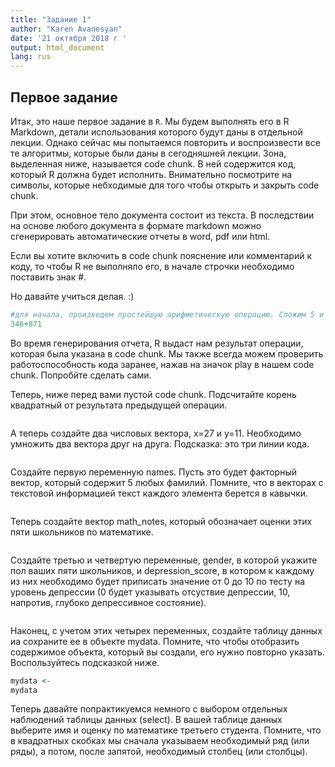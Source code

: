 ---
title: "Задание 1"
author: "Karen Avanesyan"
date: '21 октября 2018 г '
output: html_document
lang: rus
---

## Первое задание

Итак, это наше первое задание в `R`. Мы будем выполнять его в R Markdown, детали использования которого будут даны в отдельной лекции. Однако сейчас мы попытаемся повторить и воспроизвести все те алгоритмы, которые были даны в сегодняшней лекции. Зона, выделенная ниже, называется code chunk. В ней содержится код, который R должна будет исполнить. Внимательно посмотрите на символы, которые небходимые для того чтобы открыть и закрыть code chunk. 

При этом, основное тело документа состоит из текста. В последствии на основе любого документа в формате markdown можно сгенерировать автоматические отчеты в word, pdf или html. 

Если вы хотите включить в code chunk пояснение или комментарий к коду, то чтобы R не выполняло его, в начале строчки необходимо поставить знак #. 

Но давайте учиться делая. :)

```{r}
#для начала, произведем простейшую арифметическую операцию. Сложим 5 и 2. 
346+871
```

Во время генерирования отчета, R выдаст нам результат операции, которая была указана в code chunk. Мы также всегда можем проверить работоспособность кода заранее, нажав на значок play в нашем code chunk. Попробйте сделать сами. 

Теперь, ниже перед вами пустой code chunk. Подсчитайте корень квадратный от результата предыдущей операции. 

```{r}

```

А теперь создайте два числовых вектора, x=27 и y=11. Необходимо умножить два вектора друг на друга. Подсказка: это три линии кода. 

```{r}


```

Создайте первую переменную names. Пусть это будет факторный вектор, который содержит 5 любых фамилий. Помните, что в векторах с текстовой информацией текст каждого элемента берется в кавычки. 

```{r}

```

Теперь создайте вектор math_notes, который обозначает оценки этих пяти школьников по математике. 

```{r}

```

Создайте третью и четвертую переменные, gender, в которой укажите пол ваших пяти школьников, и depression_score, в котором к каждому из них необходимо будет приписать значение от 0 до 10 по тесту на уровень депрессии (0 будет указывать отсуствие депрессии, 10, напротив, глубоко депрессивное состояние). 

```{r}

```

Наконец, с учетом этих четырех переменных, создайте таблицу данных иа сохраните ее в объекте mydata. Помните, что чтобы отобразить содержимое объекта, который вы создали, его нужно повторно указать. Воспользуйтесь подсказкой ниже. 

```{r}
mydata <-
mydata

```

Теперь давайте попрактикуемся немного с выбором отдельных наблюдений таблицы данных (select). В вашей таблице данных выберите имя и оценку по математике третьего студента. Помните, что в квадратных скобках мы сначала указываем необходимый ряд (или ряды), а потом, после запятой, необходимый столбец (или столбцы). 

```{r}

```


